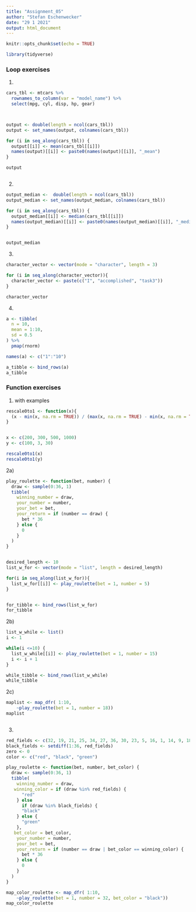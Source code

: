 ```yaml
---
title: "Assignment_05"
author: "Stefan Eschenwecker"
date: "29 1 2021"
output: html_document
---
```


```r
knitr::opts_chunk$set(echo = TRUE)
```

```r
library(tidyverse)
```

### Loop exercises

1)

```r

cars_tbl <- mtcars %>% 
  rownames_to_column(var = "model_name") %>% 
  select(mpg, cyl, disp, hp, gear)



output <- double(length = ncol(cars_tbl))
output <- set_names(output, colnames(cars_tbl))

for (i in seq_along(cars_tbl)) {
  output[[i]] <- mean(cars_tbl[[i]])
  names(output)[[i]] <- paste0(names(output)[[i]], "_mean")
}

output



```

2)

```r
output_median <-  double(length = ncol(cars_tbl))
output_median <- set_names(output_median, colnames(cars_tbl))

for (i in seq_along(cars_tbl)) {
  output_median[[i]] <- median(cars_tbl[[i]])
  names(output_median)[[i]] <- paste0(names(output_median)[[i]], "_median")
}


output_median

```

3)

```r
character_vector <- vector(mode = "character", length = 3)

for (i in seq_along(character_vector)){
  character_vector <- paste(c("I", "accomplished", "task3"))
}

character_vector
```

4)

```r
a <- tibble(
  n = 10,
  mean = 1:10,
  sd = 0.5
) %>% 
  pmap(rnorm)

names(a) <- c("1":"10")

a_tibble <- bind_rows(a)
a_tibble
```

### Function exercises

1) with examples

```r
rescale0to1 <- function(x){
  (x - min(x, na.rm = TRUE)) / (max(x, na.rm = TRUE) - min(x, na.rm = TRUE))
}


x <- c(200, 300, 500, 1000)
y <- c(100, 3, 30)

rescale0to1(x)
rescale0to1(y)
```

2a)

```r

play_roulette <- function(bet, number) {
  draw <- sample(0:36, 1)
  tibble(
    winning_number = draw,
    your_number = number,
    your_bet = bet,
    your_return = if (number == draw) {
      bet * 36
    } else {
      0
    }
  )
}


desired_length <- 10 
list_w_for <- vector(mode = "list", length = desired_length)

for(i in seq_along(list_w_for)){
  list_w_for[[i]] <- play_roulette(bet = 1, number = 5)
}


for_tibble <- bind_rows(list_w_for)
for_tibble
```

2b)

```r

list_w_while <- list()
i <- 1

while(i <=10) {
  list_w_while[[i]] <- play_roulette(bet = 1, number = 15)
  i <- i + 1
}

while_tibble <- bind_rows(list_w_while)
while_tibble
```

2c)

```r


maplist <- map_dfr( 1:10,
    ~play_roulette(bet = 1, number = 18))
maplist



```

3)

```r
red_fields <- c(32, 19, 21, 25, 34, 27, 36, 30, 23, 5, 16, 1, 14, 9, 18, 7, 12, 3)
black_fields <- setdiff(1:36, red_fields)
zero <- 0
color <- c("red", "black", "green")

play_roulette <- function(bet, number, bet_color) {
  draw <- sample(0:36, 1)
  tibble(
    winning_number = draw,
   winning_color = if (draw %in% red_fields) {
      "red"
    } else 
      if (draw %in% black_fields) {
      "black"
    } else {
      "green"
    },
   bet_color = bet_color,
    your_number = number,
    your_bet = bet,
    your_return = if (number == draw | bet_color == winning_color) {
      bet * 36
    } else {
      0
    }
  )
}

map_color_roulette <- map_dfr( 1:10,
    ~play_roulette(bet = 1, number = 32, bet_color = "black"))
map_color_roulette

```

